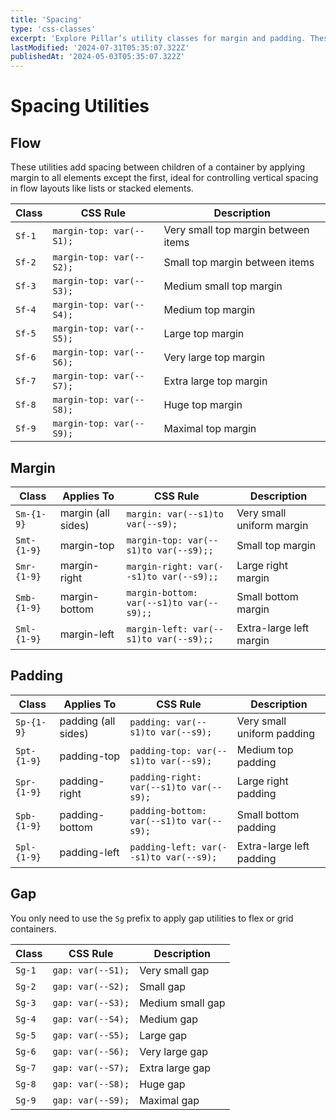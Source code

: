 ```yaml
---
title: 'Spacing'
type: 'css-classes'
excerpt: 'Explore Pillar’s utility classes for margin and padding. These spacing helpers use semantic variables for consistent, scalable layout spacing across your UI.'
lastModified: '2024-07-31T05:35:07.322Z'
publishedAt: '2024-05-03T05:35:07.322Z'
---
```


# Spacing Utilities

## Flow

These utilities add spacing between children of a container by applying margin to all elements except the first, ideal for controlling vertical spacing in flow layouts like lists or stacked elements.

| Class  | CSS Rule                 | Description                         |
| ------ | ------------------------ | ----------------------------------- |
| `Sf-1` | `margin-top: var(--S1);` | Very small top margin between items |
| `Sf-2` | `margin-top: var(--S2);` | Small top margin between items      |
| `Sf-3` | `margin-top: var(--S3);` | Medium small top margin             |
| `Sf-4` | `margin-top: var(--S4);` | Medium top margin                   |
| `Sf-5` | `margin-top: var(--S5);` | Large top margin                    |
| `Sf-6` | `margin-top: var(--S6);` | Very large top margin               |
| `Sf-7` | `margin-top: var(--S7);` | Extra large top margin              |
| `Sf-8` | `margin-top: var(--S8);` | Huge top margin                     |
| `Sf-9` | `margin-top: var(--S9);` | Maximal top margin                  |

## Margin

| Class       | Applies To         | CSS Rule                                 | Description               |
| ----------- | ------------------ | ---------------------------------------- | ------------------------- |
| `Sm-{1-9}`  | margin (all sides) | `margin: var(--s1)to var(--s9);`         | Very small uniform margin |
| `Smt-{1-9}` | margin-top         | `margin-top: var(--s1)to var(--s9);;`    | Small top margin          |
| `Smr-{1-9}` | margin-right       | `margin-right: var(--s1)to var(--s9);;`  | Large right margin        |
| `Smb-{1-9}` | margin-bottom      | `margin-bottom: var(--s1)to var(--s9);;` | Small bottom margin       |
| `Sml-{1-9}` | margin-left        | `margin-left: var(--s1)to var(--s9);;`   | Extra-large left margin   |

## Padding

| Class       | Applies To          | CSS Rule                                 | Description                |
| ----------- | ------------------- | ---------------------------------------- | -------------------------- |
| `Sp-{1-9}`  | padding (all sides) | `padding: var(--s1)to var(--s9);`        | Very small uniform padding |
| `Spt-{1-9}` | padding-top         | `padding-top: var(--s1)to var(--s9);`    | Medium top padding         |
| `Spr-{1-9}` | padding-right       | `padding-right: var(--s1)to var(--s9);`  | Large right padding        |
| `Spb-{1-9}` | padding-bottom      | `padding-bottom: var(--s1)to var(--s9);` | Small bottom padding       |
| `Spl-{1-9}` | padding-left        | `padding-left: var(--s1)to var(--s9);`   | Extra-large left padding   |

## Gap

You only need to use the `Sg` prefix to apply gap utilities to flex or grid containers.

| Class  | CSS Rule          | Description      |
| ------ | ----------------- | ---------------- |
| `Sg-1` | `gap: var(--S1);` | Very small gap   |
| `Sg-2` | `gap: var(--S2);` | Small gap        |
| `Sg-3` | `gap: var(--S3);` | Medium small gap |
| `Sg-4` | `gap: var(--S4);` | Medium gap       |
| `Sg-5` | `gap: var(--S5);` | Large gap        |
| `Sg-6` | `gap: var(--S6);` | Very large gap   |
| `Sg-7` | `gap: var(--S7);` | Extra large gap  |
| `Sg-8` | `gap: var(--S8);` | Huge gap         |
| `Sg-9` | `gap: var(--S9);` | Maximal gap      |
